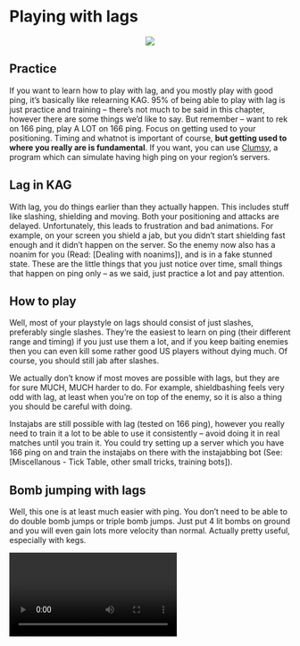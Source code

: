 # Playing with lags

<p align="center">
  <img src="imgs/lags.png">
</p>

## Practice

If you want to learn how to play with lag, and you mostly play with good ping, it's basically like relearning KAG. 95% of being able to play with lag is just practice and training -- there's not much to be said in this chapter, however there are some things we'd like to say. But remember -- want to rek on 166 ping, play A LOT on 166 ping. Focus on getting used to your positioning. Timing and whatnot is important of course, __but getting used to where you really are is fundamental__. If you want, you can use [Clumsy](https://jagt.github.io/clumsy/download.html), a program which can simulate having high ping on your region's servers.

## Lag in KAG

With lag, you do things earlier than they actually happen. This includes stuff like slashing, shielding and moving. Both your positioning and attacks are delayed. Unfortunately, this leads to frustration and bad animations. For example, on your screen you shield a jab, but you didn't start shielding fast enough and it didn't happen on the server. So the enemy now also has a noanim for you (Read: [Dealing with noanims]), and is in a fake stunned state. These are the little things that you just notice over time, small things that happen on ping only -- as we said, just practice a lot and pay attention.

## How to play

Well, most of your playstyle on lags should consist of just slashes, preferably single slashes. They're the easiest to learn on ping (their different range and timing) if you just use them a lot, and if you keep baiting enemies then you can even kill some rather good US players without dying much. Of course, you should still jab after slashes.

We actually don't know if most moves are possible with lags, but they are for sure MUCH, MUCH harder to do. For example, shieldbashing feels very odd with lag, at least when you're on top of the enemy, so it is also a thing you should be careful with doing.

Instajabs are still possible with lag (tested on 166 ping), however you really need to train it a lot to be able to use it consistently -- avoid doing it in real matches until you train it. You could try setting up a server which you have 166 ping on and train the instajabs on there with the instajabbing bot (See: [Miscellanous - Tick Table, other small tricks, training bots]).

## Bomb jumping with lags

Well, this one is at least much easier with ping. You don't need to be able to do double bomb jumps or triple bomb jumps. Just put 4 lit bombs on ground and you will even gain lots more velocity than normal. Actually pretty useful, especially with kegs.

<video style="display:block; max-width:100%; height:auto;" src="webm/06-lag/1.webm" controls loop="loop" preload></video><br>


